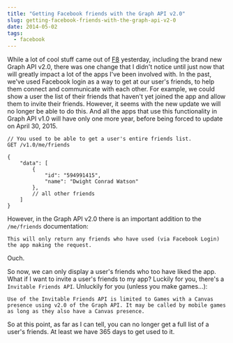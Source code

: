 ```yaml
---
title: "Getting Facebook friends with the Graph API v2.0"
slug: getting-facebook-friends-with-the-graph-api-v2-0
date: 2014-05-02
tags:
  - facebook
---
```


While a lot of cool stuff came out of [F8](https://fbf8.com) yesterday, including the brand new Graph API v2.0, there was one change that I didn't notice until just now that will greatly impact a lot of the apps I've been involved with. In the past, we've used Facebook login as a way to get at our user's friends, to help them connect and communicate with each other. For example, we could show a user the list of their friends that haven't yet joined the app and allow them to invite their friends. However, it seems with the new update we will no longer be able to do this. And all the apps that use this functionality in Graph API v1.0 will have only one more year, before being forced to update on April 30, 2015.

```
// You used to be able to get a user's entire friends list.
GET /v1.0/me/friends

{
    "data": [
        {
            "id": "594991415",
            "name": "Dwight Conrad Watson"
        },
        // all other friends
    ]
}
```

However, in the Graph API v2.0 there is an important addition to the `/me/friends` documentation:

```
This will only return any friends who have used (via Facebook Login) the app making the request.
```

Ouch.

So now, we can only display a user's friends who too have liked the app. What if I want to invite a user's friends to my app? Luckily for you, there's a `Invitable Friends API`. Unluckily for you (unless you make games...):

```
Use of the Invitable Friends API is limited to Games with a Canvas presence using v2.0 of the Graph API. It may be called by mobile games as long as they also have a Canvas presence.
```

So at this point, as far as I can tell, you can no longer get a full list of a user's friends. At least we have 365 days to get used to it.
